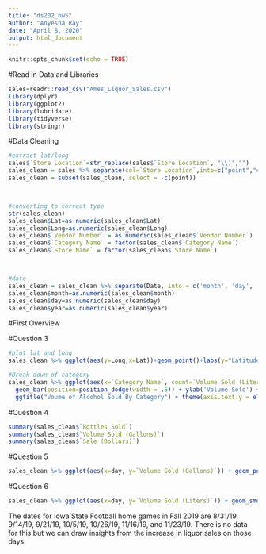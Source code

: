 ```yaml
---
title: "ds202_hw5"
author: "Anyesha Ray"
date: "April 8, 2020"
output: html_document
---
```


```r
knitr::opts_chunk$set(echo = TRUE)
```


#Read in Data and Libraries
```r
sales=readr::read_csv("Ames_Liquor_Sales.csv")
library(dplyr)
library(ggplot2)
library(lubridate)
library(tidyverse)
library(stringr)
```



#Data Cleaning
```r

#extract lat/long
sales$`Store Location`=str_replace(sales$`Store Location`, "\\)","")
sales_clean = sales %>% separate(col=`Store Location`,into=c("point","coord"),sep="\\(") %>% separate(col=coord,into=c("Lat","Long"),sep=" ")
sales_clean = subset(sales_clean, select = -c(point))



#converting to correct type
str(sales_clean)
sales_clean$Lat=as.numeric(sales_clean$Lat)
sales_clean$Long=as.numeric(sales_clean$Long)
sales_clean$`Vendor Number` = as.numeric(sales_clean$`Vendor Number`)
sales_clean$`Category Name` = factor(sales_clean$`Category Name`)
sales_clean$`Store Name` = factor(sales_clean$`Store Name`)



#date
sales_clean = sales_clean %>% separate(Date, into = c('month', 'day', 'year'), sep = "/")
sales_clean$month=as.numeric(sales_clean$month)
sales_clean$day=as.numeric(sales_clean$day)
sales_clean$year=as.numeric(sales_clean$year)


```





#First Overview

#Question 3
```r
#plot lat and long
sales_clean %>% ggplot(aes(y=Long,x=Lat))+geom_point()+labs(y="Latitude",x="Longitude",title="Scatterplot of Latitude and Longitude")

#Break down of category
sales_clean %>% ggplot(aes(x=`Category Name`, count=`Volume Sold (Liters)`)) + 
  geom_bar(position=position_dodge(width = .5)) + ylab('Volume Sold') + 
  ggtitle("Voume of Alcohol Sold By Category") + theme(axis.text.y = element_text(size=5)) + theme(axis.text.x = element_text(angle = 90, hjust = 1))

```


#Question 4
```r
summary(sales_clean$`Bottles Sold`)
summary(sales_clean$`Volume Sold (Gallons)`)
summary(sales_clean$`Sale (Dollars)`)
```



#Question 5
```r

sales_clean %>% ggplot(aes(x=day, y=`Volume Sold (Gallons)`)) + geom_point() + facet_wrap(~month) + geom_smooth() + theme(axis.text.x = element_text(angle=-90)) + labs(title="Liquor(Liters) Sold by Month")

```


#Question 6

```r
sales_clean %>% ggplot(aes(x=day, y=`Volume Sold (Liters)`)) + geom_smooth() + facet_wrap(~month) + ggtitle("Liquor(Liters) Sold by Month")
```


The dates for Iowa State Football home games in Fall 2019 are 8/31/19, 9/14/19, 9/21/19, 10/5/19, 10/26/19, 11/16/19, and 11/23/19.
There is no data for this but we can draw insights from the increase in liquor sales on those days. 



